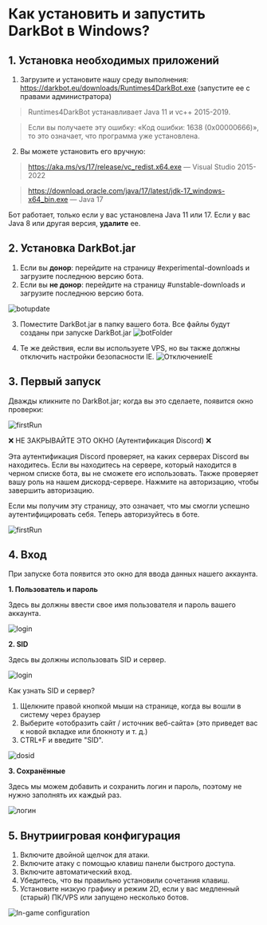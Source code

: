 # Как установить и запустить DarkBot в Windows?

## 1. Установка необходимых приложений
1. Загрузите и установите нашу среду выполнения: https://darkbot.eu/downloads/Runtimes4DarkBot.exe (запустите ее с правами администратора)

> Runtimes4DarkBot устанавливает Java 11 и vc++ 2015-2019.

> Если вы получаете эту ошибку: «Код ошибки: 1638 (0x00000666)», то это означает, что программа уже установлена.

2. Вы можете установить его вручную:
> https://aka.ms/vs/17/release/vc_redist.x64.exe — Visual Studio 2015-2022

> https://download.oracle.com/java/17/latest/jdk-17_windows-x64_bin.exe — Java 17

Бот работает, только если у вас установлена Java 11 или 17. Если у вас Java 8 или другая версия, **удалите** ее.

## 2. Установка DarkBot.jar
1. Если вы **донор**: перейдите на страницу #experimental-downloads и загрузите последнюю версию бота.
2. Если вы **не донор**: перейдите на страницу #unstable-downloads и загрузите последнюю версию бота.

![botupdate](public/botupdate.png)

3. Поместите DarkBot.jar в папку вашего бота. Все файлы будут созданы при запуске DarkBot.jar
![botFolder](public/botFolder.png)

4. Те же действия, если вы используете VPS, но вы также должны отключить настройки безопасности IE.
![ОтключениеIE](public/vps_ieDisable.png)

## 3. Первый запуск

Дважды кликните по DarkBot.jar; когда вы это сделаете, появится окно проверки:

![firstRun](public/discordAuth.png)

❌ НЕ ЗАКРЫВАЙТЕ ЭТО ОКНО (Аутентификация Discord) ❌

Эта аутентификация Discord проверяет, на каких серверах Discord вы находитесь. Если вы находитесь на сервере, который находится в черном списке бота, вы не сможете его использовать.
Также проверяет вашу роль на нашем дискорд-сервере. Нажмите на авторизацию, чтобы завершить авторизацию.

Если мы получим эту страницу, это означает, что мы смогли успешно аутентифицировать себя.
Теперь авторизуйтесь в боте.

![firstRun](public/discordAuth2.png)

## 4. Вход

При запуске бота появится это окно для ввода данных нашего аккаунта.

**1. Пользователь и пароль**

Здесь вы должны ввести свое имя пользователя и пароль вашего аккаунта.

![login](public/login1.png)

**2. SID**

Здесь вы должны использовать SID и сервер.

![login](public/login2.png)

Как узнать SID и сервер?
1. Щелкните правой кнопкой мыши на странице, когда вы вошли в систему через браузер
2. Выберите «отобразить сайт / источник веб-сайта» (это приведет вас к новой вкладке или блокноту и т. д.)
3. CTRL+F и введите "SID".

![dosid](public/dosid.png)

**3. Сохранённые**

Здесь мы можем добавить и сохранить логин и пароль, поэтому не нужно заполнять их каждый раз.

![логин](public/login3.png)

## 5. Внутриигровая конфигурация
  1. Включите двойной щелчок для атаки.
  2. Включите атаку с помощью клавиш панели быстрого доступа.
  3. Включите автоматический вход.
  4. Убедитесь, что вы правильно установили сочетания клавиш.
  5. Установите низкую графику и режим 2D, если у вас медленный (старый) ПК/VPS или запущено несколько ботов.

![In-game configuration](public/ingameConf.png)